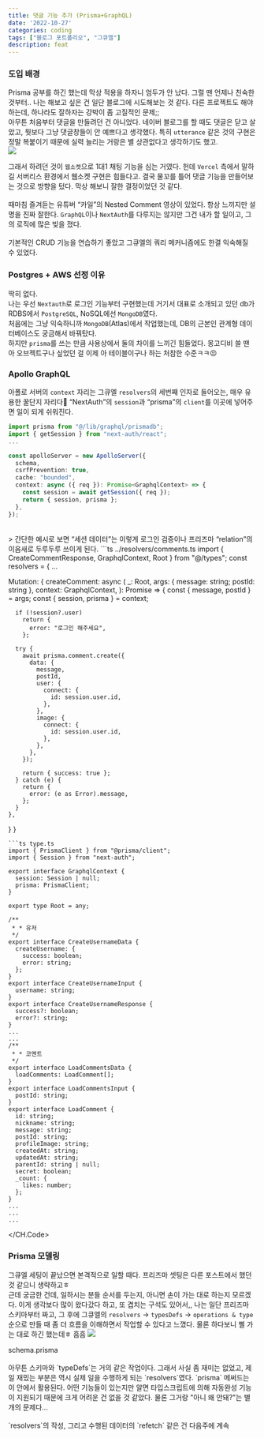 ```yaml
---
title: 댓글 기능 추가 (Prisma+GraphQL)
date: '2022-10-27'
categories: coding
tags: ["블로그 포트폴리오", "그큐엘"]
description: feat
---
```

<HeadingNavigator />

### 도입 배경
Prisma 공부를 하긴 했는데 막상 적용을 하자니 엄두가 안 났다. 그럴 땐 언제나 친숙한 것부터.. 나는 해보고 싶은 건 일단 블로그에 시도해보는 것 같다. 다른 프로젝트도 해야 하는데, 하나라도 잘하자는 강박이 좀 고질적인 문제;;
<br/>
아무튼 처음부터 댓글을 만들려던 건 아니었다. 네이버 블로그를 할 때도 댓글은 닫고 살았고, 뭣보다 그냥 댓글창들이 안 예쁘다고 생각했다. 특히 `utterance` 같은 것의 구현은 정말 복붙이기 때문에 실력 늘리는 거랑은 별 상관없다고 생각하기도 했고.
<br/>
<Img src='/images/2022/autumm/스샷_Vercel.webp' />
<br/>

그래서 하려던 것이 `웹소켓`으로 1대1 채팅 기능을 심는 거였다. 헌데 `Vercel` 측에서 말하길 서버리스 환경에서 웹소켓 구현은 힘들다고. 결국 물꼬를 틀어 댓글 기능을 만들어보는 것으로 방향을 텄다. 막상 해보니 잘한 결정이었던 것 같다.  
<br/>
때마침 즐겨듣는 유튜버 <q>카일</q>의 Nested Comment 영상이 있었다. 항상 느끼지만 설명을 진짜 잘한다. `GraphQL`이나 `NextAuth`를 다루지는 않지만 그건 내가 할 일이고, 그의 로직에 많은 빚을 졌다.  
<br/>
기본적인 CRUD 기능을 연습하기 좋았고 그큐엘의 쿼리 메커니즘에도 한결 익숙해질 수 있었다.  

### Postgres + AWS 선정 이유
딱히 없다.  
나는 우선 `Nextauth`로 로그인 기능부터 구현했는데 거기서 대표로 소개되고 있던 db가 RDBS에서 `PostgreSQL`, NoSQL에선 `MongoDB`였다.  
처음에는 그냥 익숙하니까 `MongoDB`(Atlas)에서 작업했는데, DB의 근본인 관계형 데이터베이스도 궁금해서 바꿔탔다.  
하지만 `prisma`를 쓰는 만큼 사용상에서 둘의 차이를 느끼긴 힘들었다. 몽고디비 쓸 땐 아 오브젝트구나 싶었던 걸 이제 아 테이블이구나 하는 처참한 수준ㅋㅋ😣 

### Apollo GraphQL
아폴로 서버의 `context` 자리는 그큐엘 `resolvers`의 세번째 인자로 들어오는, 매우 유용한 꿀단지 자리다🍯 <q>NextAuth</q>의 `session`과 <q>prisma</q>의 `client`를 이곳에 넣어주면 일이 되게 쉬워진다.
```ts graphql.ts focus=9:11
import prisma from "@/lib/graphql/prismadb";
import { getSession } from "next-auth/react";
...

const apolloServer = new ApolloServer({
  schema,
  csrfPrevention: true,
  cache: "bounded",
  context: async ({ req }): Promise<GraphqlContext> => {
    const session = await getSession({ req });
    return { session, prisma };
  },
});
```
<br/>
> 간단한 예시로 보면 <q>세션 데이터</q>는 이렇게 로그인 검증이나 프리즈마 <q>relation</q>의 이음새로 두루두루 쓰이게 된다.  
<CH.Code>
```ts ../resolvers/comments.ts
import { CreateCommentResponse, GraphqlContext, Root } from "@/types";
const resolvers = {
  ...

  Mutation: {
    createComment: async (
      _: Root,
      args: { message: string; postId: string },
      context: GraphqlContext,
    ): Promise<CreateCommentResponse> => {
      const { message, postId } = args;
      const { session, prisma } = context;

      if (!session?.user)
        return {
          error: "로그인 해주세요",
        };

      try {
        await prisma.comment.create({
          data: {
            message,
            postId,
            user: {
              connect: {
                id: session.user.id,
              },
            },
            image: {
              connect: {
                id: session.user.id,
              },
            },
          },
        });

        return { success: true };
      } catch (e) {
        return {
          error: (e as Error).message,
        };
      }
    },
  }
}
```
```ts type.ts
import { PrismaClient } from "@prisma/client";
import { Session } from "next-auth";

export interface GraphqlContext {
  session: Session | null;
  prisma: PrismaClient;
}

export type Root = any;

/**
 * * 유저
 */
export interface CreateUsernameData {
  createUsername: {
    success: boolean;
    error: string;
  };
}
export interface CreateUsernameInput {
  username: string;
}
export interface CreateUsernameResponse {
  success?: boolean;
  error?: string;
}
...
...
/**
 * * 코멘트
 */
export interface LoadCommentsData {
  loadComments: LoadComment[];
}
export interface LoadCommentsInput {
  postId: string;
}
export interface LoadComment {
  id: string;
  nickname: string;
  message: string;
  postId: string;
  profileImage: string;
  createdAt: string;
  updatedAt: string;
  parentId: string | null;
  secret: boolean;
  _count: {
    likes: number;
  };
}
...
...
...
```
</CH.Code>
### Prisma 모델링
그큐엘 세팅이 끝났으면 본격적으로 일할 때다. 프리즈마 셋팅은 다른 포스트에서 했던 것 같으니 생략하고ㅎ  
근데 궁금한 건데, 일하시는 분들 순서를 두는지, 아니면 손이 가는 대로 하는지 모르겠다. 이게 생각보다 많이 왔다갔다 하고, 또 겹치는 구석도 있어서,, 나는 일단 프리즈마 스키마부터 짜고, 그 후에 그큐엘의 `resolvers` -> `typesDefs` -> `operations & type` 순으로 만들 때 좀 더 흐름을 이해하면서 작업할 수 있다고 느꼈다. 물론 하다보니 삘 가는 대로 하긴 했는데ㅎ 흠흠 
<Img src='/images/2022/autumm/스샷_프리즈마모델링.webp' />
<figcaption>schema.prisma</figcaption>
<br/>
아무튼 스키마와 `typeDefs`는 거의 같은 작업이다. 그래서 사실 좀 재미는 없었고, 제일 재밌는 부분은 역시 실제 일을 수행하게 되는 `resolvers`였다. `prisma` 메써드는 이 안에서 활용된다. 어떤 기능들이 있는지만 알면 타입스크립트에 의해 자동완성 기능이 지원되기 때문에 크게 어려운 건 없을 것 같았다. 물론 그거랑 "아니 왜 안돼?"는 별개의 문제다...
<br/>
<br/>
`resolvers`의 작성, 그리고 수행된 데이터의 `refetch` 같은 건 다음주에 계속